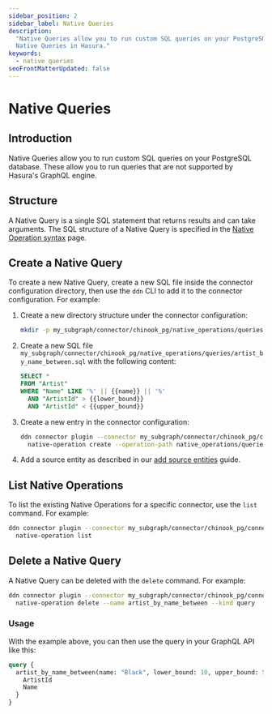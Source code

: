 ```yaml
---
sidebar_position: 2
sidebar_label: Native Queries
description:
  "Native Queries allow you to run custom SQL queries on your PostgreSQL database. This page explains how to configure
  Native Queries in Hasura."
keywords:
  - native queries
seoFrontMatterUpdated: false
---
```


# Native Queries

## Introduction

Native Queries allow you to run custom SQL queries on your PostgreSQL database. These allow you to run queries that are
not supported by Hasura's GraphQL engine.

## Structure

A Native Query is a single SQL statement that returns results and can take arguments. The SQL structure of a Native
Query is specified in the [Native Operation syntax](/connectors/postgresql/native-operations/syntax.mdx) page.

## Create a Native Query

To create a new Native Query, create a new SQL file inside the connector configuration directory, then use the `ddn` CLI
to add it to the connector configuration. For example:

1. Create a new directory structure under the connector configuration:

   ```sh
   mkdir -p my_subgraph/connector/chinook_pg/native_operations/queries/
   ```

2. Create a new SQL file `my_subgraph/connector/chinook_pg/native_operations/queries/artist_by_name_between.sql` with
   the following content:

   ```sql
   SELECT *
   FROM "Artist"
   WHERE "Name" LIKE '%' || {{name}} || '%'
     AND "ArtistId" > {{lower_bound}}
     AND "ArtistId" < {{upper_bound}}
   ```

3. Create a new entry in the connector configuration:

   ```sh
   ddn connector plugin --connector my_subgraph/connector/chinook_pg/connector.yaml -- \
     native-operation create --operation-path native_operations/queries/artist_by_name_between.sql --kind query
   ```

4. Add a source entity as described in our
   [add source entities](/getting-started/quickstart.mdx) guide.

## List Native Operations

To list the existing Native Operations for a specific connector, use the `list` command. For example:

```sh
ddn connector plugin --connector my_subgraph/connector/chinook_pg/connector.yaml -- \
  native-operation list
```

## Delete a Native Query

A Native Query can be deleted with the `delete` command. For example:

```sh
ddn connector plugin --connector my_subgraph/connector/chinook_pg/connector.yaml -- \
  native-operation delete --name artist_by_name_between --kind query
```

### Usage

With the example above, you can then use the query in your GraphQL API like this:

```graphql
query {
  artist_by_name_between(name: "Black", lower_bound: 10, upper_bound: 50) {
    ArtistId
    Name
  }
}
```
